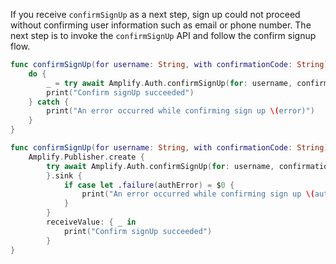 If you receive `confirmSignUp` as a next step, sign up could not proceed without confirming user information such as email or phone number. The next step is to invoke the `confirmSignUp` API and follow the confirm signup flow.

<BlockSwitcher>

<Block name="Async/Await (iOS 13+)">

```swift
func confirmSignUp(for username: String, with confirmationCode: String) async {
    do {
        _ = try await Amplify.Auth.confirmSignUp(for: username, confirmationCode: confirmationCode)
        print("Confirm signUp succeeded")
    } catch {
        print("An error occurred while confirming sign up \(error)")
    }
}
```

</Block>

<Block name="Combine (iOS 13+)">

```swift
func confirmSignUp(for username: String, with confirmationCode: String) -> AnyCancellable {
    Amplify.Publisher.create {
        try await Amplify.Auth.confirmSignUp(for: username, confirmationCode: confirmationCode)
        }.sink {
            if case let .failure(authError) = $0 {
                print("An error occurred while confirming sign up \(authError)")
            }
        }
        receiveValue: { _ in
            print("Confirm signUp succeeded")
        }
}
```

</Block>

</BlockSwitcher>